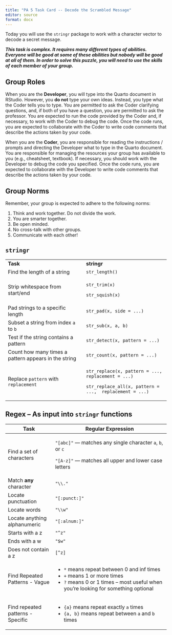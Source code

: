 ```yaml
---
title: "PA 5 Task Card -- Decode the Scrambled Message"
editor: source
format: docx
---
```


Today you will use the `stringr` package to work with a character vector to decode a secret message.

***This task is complex. It requires many different types of abilities. Everyone will be good at some of these abilities but nobody will be good at all of them. In order to solve this puzzle, you will need to use the skills of each member of your group.***

## Group Roles

When you are the **Developer**, you will type into the Quarto document in RStudio. However, you **do not** type your own ideas. Instead, you type what the Coder tells you to type. You are permitted to ask the Coder clarifying questions, and, if both of you have a question, you are permitted to ask the professor. You are expected to run the code provided by the Coder and, if necessary, to work with the Coder to debug the code. Once the code runs, you are expected to collaborate with the Coder to write code comments that describe the actions taken by your code.

When you are the **Coder**, you are responsible for reading the instructions / prompts and directing the Developer what to type in the Quarto document. You are responsible for managing the resources your group has available to you (e.g., cheatsheet, textbook). If necessary, you should work with the Developer to debug the code you specified. Once the code runs, you are expected to collaborate with the Developer to write code comments that describe the actions taken by your code.

## Group Norms

Remember, your group is expected to adhere to the following norms:

1.  Think and work together. Do not divide the work.
2.  You are smarter together.
3.  Be open minded.
4.  No cross-talk with other groups.
5.  Communicate with each other!

\newpage

## `stringr`

+------------------------------------------------------+---------------------------------------------------------+
| **Task**                                             | **stringr**                                             |
+------------------------------------------------------+---------------------------------------------------------+
| Find the length of a string                          | `str_length()`                                          |
+------------------------------------------------------+---------------------------------------------------------+
| Strip whitespace from start/end                      | `str_trim(x)`                                           |
|                                                      |                                                         |
|                                                      | `str_squish(x)`                                         |
+------------------------------------------------------+---------------------------------------------------------+
| Pad strings to a specific length                     | `str_pad(x, side = ...)`                                |
+------------------------------------------------------+---------------------------------------------------------+
| Subset a string from index `a` to `b`                | `str_sub(x, a, b)`                                      |
+------------------------------------------------------+---------------------------------------------------------+
| Test if the string contains a pattern                | `str_detect(x, pattern = ...)`                          |
+------------------------------------------------------+---------------------------------------------------------+
| Count how many times a pattern appears in the string | `str_count(x, pattern = ...)`                           |
+------------------------------------------------------+---------------------------------------------------------+
| Replace `pattern` with `replacement`                 | `str_replace(x, pattern = ...,  replacement = ...)`     |
|                                                      |                                                         |
|                                                      | `str_replace_all(x, pattern = ...,  replacement = ...)` |
+------------------------------------------------------+---------------------------------------------------------+

## Regex – As input into `stringr` functions

+-----------------------------------+--------------------------------------------------------------------------------------+
| Task                              | Regular Expression                                                                   |
+===================================+======================================================================================+
| Find a set of characters          | `"[abc]"` — matches any single character `a`, `b`, or `c`                            |
|                                   |                                                                                      |
|                                   | `"[A-z]"` — matches all upper and lower case letters                                 |
+-----------------------------------+--------------------------------------------------------------------------------------+
| Match **any** character           | `"\\."`                                                                              |
+-----------------------------------+--------------------------------------------------------------------------------------+
| Locate punctuation                | `"[:punct:]"`                                                                        |
+-----------------------------------+--------------------------------------------------------------------------------------+
| Locate words                      | `"\\w"`                                                                              |
+-----------------------------------+--------------------------------------------------------------------------------------+
| Locate anything alphanumeric      | `"[:alnum:]"`                                                                        |
+-----------------------------------+--------------------------------------------------------------------------------------+
| Starts with a z                   | `"^z"`                                                                               |
+-----------------------------------+--------------------------------------------------------------------------------------+
| Ends with a w                     | `"$w"`                                                                               |
+-----------------------------------+--------------------------------------------------------------------------------------+
| Does not contain a z              | `[^z]`                                                                               |
+-----------------------------------+--------------------------------------------------------------------------------------+
| Find Repeated Patterns - Vague    | -   `*` means repeat between 0 and inf times                                         |
|                                   | -   `+` means 1 or more times                                                        |
|                                   | -   `?` means 0 or 1 times -- most useful when you're looking for something optional |
+-----------------------------------+--------------------------------------------------------------------------------------+
| Find repeated patterns - Specific | -   `{a}` means repeat exactly `a` times                                             |
|                                   | -   `{a, b}` means repeat between `a` and `b` times                                  |
+-----------------------------------+--------------------------------------------------------------------------------------+
